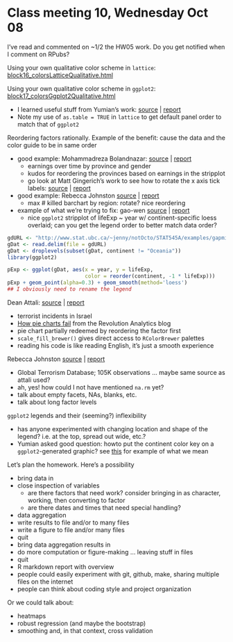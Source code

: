 Class meeting 10, Wednesday Oct 08
========================================================

I've read and commented on ~1/2 the HW05 work. Do you get notified when I comment on RPubs?

Using your own qualitative color scheme in `lattice`: [block16_colorsLatticeQualitative.html](block16_colorsLatticeQualitative.html)

Using your own qualitative color scheme in `ggplot2`: [block17_colorsGgplot2Qualitative.html](block17_colorsGgplot2Qualitative.html)

  * I learned useful stuff from Yumian's work: [source](https://gist.github.com/smilecat/6870853#file-stat545a-2013-hw05_hu-yum-rmd) | [report](http://rpubs.com/smilecat/stat545a-2013-hw05_hu-yum)
  * Note my use of `as.table = TRUE` in `lattice` to get default panel order to match that of `ggplot2`
  
Reordering factors rationally. Example of the benefit: cause the data and the color guide to be in same order

  * good example: Mohammadreza Bolandnazar: [source](https://gist.github.com/ArephB/6866827#file-stat545a-2013-hw05_bolandnazar-moh-rmd) | [report](http://rpubs.com/aref/stat545a-2013-hw05_bolandnazar-moh)
    - earnings over time by province and gender
    - kudos for reordering the provinces based on earnings in the stripplot
    - go look at Matt Gingerich's work to see how to rotate the x axis tick labels: [source](https://gist.github.com/MattGingerich/6866066#file-stat545a-2013-hw05_gingerich-mat-rmd) | [report](http://rpubs.com/majugi/stat545a-2013-hw05_gingerich-mat) 
  * good example: Rebecca Johnston [source](https://gist.github.com/rebjoh/6870958#file-stat545a-2013-hw05_johnston-reb-rmd) | [report](http://rpubs.com/rljohn/stat545a-2013-hw05_johnston-reb)
    - max # killed barchart by region: rotate? nice reordering
  * example of what we're trying to fix: gao-wen [source](https://gist.github.com/sibyl229/6864753#file-stat545a-2013-hw05_gao-wen-rmd) | [report](http://rpubs.com/less/stat545a-2013-hw05_gao-wen)
    - nice `ggplot2` stripplot of lifeExp ~ year w/ continent-specific loess overlaid; can you get the legend order to better match data order?

```r
gdURL <- "http://www.stat.ubc.ca/~jenny/notOcto/STAT545A/examples/gapminder/data/gapminderDataFiveYear.txt"
gDat <- read.delim(file = gdURL)
gDat <- droplevels(subset(gDat, continent != "Oceania"))
library(ggplot2)
```
```r
pExp <- ggplot(gDat, aes(x = year, y = lifeExp,
                         color = reorder(continent, -1 * lifeExp)))
pExp + geom_point(alpha=0.3) + geom_smooth(method='loess')
## I obviously need to rename the legend
```

Dean Attali: [source](https://gist.github.com/daattali/6847430#file-stat545a-2013-hw05_attali-dea-rmd) | [report](http://rpubs.com/daattali/stat545a-2013-hw05_attali-dea)

  - terrorist incidents in Israel
  - [How pie charts fail](http://blog.revolutionanalytics.com/2009/08/how-pie-charts-fail.html) from the Revolution Analytics blog
  - pie chart partially redeemed by reordering the factor first
  - `scale_fill_brewer()` gives direct access to `RColorBrewer` palettes
  - reading his code is like reading English, it's just a smooth experience
    
Rebecca Johnston [source](https://gist.github.com/rebjoh/6870958#file-stat545a-2013-hw05_johnston-reb-rmd) | [report](http://rpubs.com/rljohn/stat545a-2013-hw05_johnston-reb)

  - Global Terrorism Database; 105K observations ... maybe same source as attali used?
  - ah, yes! how could I not have mentioned `na.rm` yet?
  - talk about empty facets, NAs, blanks, etc.
  - talk about long factor levels

`ggplot2` legends and their (seeming?) inflexibility

  * has anyone experimented with changing location and shape of the legend? i.e. at the top, spread out wide, etc.?
  * Yumian asked good question: howto put the continent color key on a `ggplot2`-generated graphic? see [this](block10_latticeNittyGritty.html#student-q-a) for example of what we mean

Let's plan the homework. Here's a possibility

  * bring data in
  * close inspection of variables
    - are there factors that need work? consider bringing in as character, working, then converting to factor
    - are there dates and times that need special handling?
  * data aggregation
  * write results to file and/or to many files
  * write a figure to file and/or many files
  * quit
  * bring data aggregation results in
  * do more computation or figure-making ... leaving stuff in files
  * quit
  * R markdown report with overview
  * people could easily experiment with git, github, make, sharing multiple files on the internet
  * people can think about coding style and project organization


Or we could talk about:

  * heatmaps
  * robust regression (and maybe the bootstrap)
  * smoothing and, in that context, cross validation
